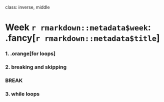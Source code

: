 
class: inverse, middle

# Week `r rmarkdown::metadata$week`: .fancy[`r rmarkdown::metadata$title`]

### 1. .orange[for loops]
### 2. breaking and skipping

### BREAK

### 3. while loops
